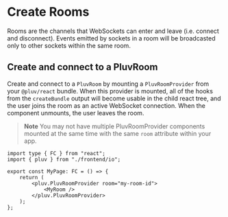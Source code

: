 # Create Rooms

Rooms are the channels that WebSockets can enter and leave (i.e. connect and disconnect). Events emitted by sockets in a room will be broadcasted only to other sockets within the same room.

## Create and connect to a PluvRoom

Create and connect to a `PluvRoom` by mounting a `PluvRoomProvider` from your `@pluv/react` bundle. When this provider is mounted, all of the hooks from the `createBundle` output will become usable in the child react tree, and the user joins the room as an active WebSocket connection. When the component unmounts, the user leaves the room.

> **Note**
> You may not have multiple PluvRoomProvider components mounted at the same time with the same `room` attribute within your app.

```tsx
import type { FC } from "react";
import { pluv } from "./frontend/io";

export const MyPage: FC = () => {
    return (
        <pluv.PluvRoomProvider room="my-room-id">
            <MyRoom />
        </pluv.PluvRoomProvider>
    );
};
```
